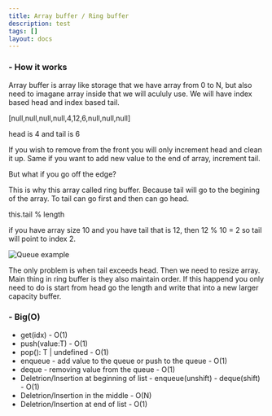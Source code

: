 ```yaml
---
title: Array buffer / Ring buffer
description: test
tags: []
layout: docs
---
```


<h3 className="text-lg font-semibold">- How it works</h3>

Array buffer is array like storage that we have array from 0 to N, but also need to imagane array inside that we will acululy use.
We will have index based head and index based tail.

\[null,null,null,null,4,12,6,null,null,null\] 

head is 4 and tail is 6

If you wish to remove from the front you will only increment head and clean it up. Same if you want to add new value to the end of array, increment tail.

But what if you go off the edge?

This is why this array called ring buffer. Because tail will go to the begining of the array. To tail can go first and then can go head.

this.tail % length 

if you have array size 10 and you have tail that is 12, then 12 % 10 = 2 so tail will point to index 2.

<img src="/static/images/algorithms/array-buffer-point.png" alt="Queue example" className="my-6" />

The only problem is when tail exceeds head. Then we need to resize array. Main thing in ring buffer is they also maintain order. If this happend you only need to do is start from head go the length and write that into a new larger capacity buffer.

<h3 className="text-lg font-semibold mt-7">- Big(O)</h3>

- get(idx) - O(1)
- push(value:T) - O(1)
- pop(): T | undefined - O(1)
- enqueue - add value to the queue or push to the queue - O(1)
- deque - removing value from the queue - O(1)
- Deletrion/Insertion at beginning of list - enqueue(unshift) - deque(shift) - O(1)
- Deletrion/Insertion in the middle - O(N)
- Deletrion/Insertion at end of list - O(1)